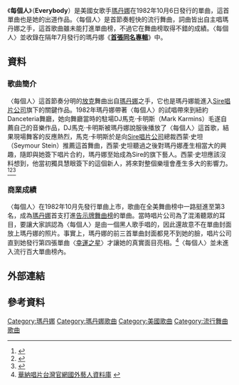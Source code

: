 {{noteTA
|2=zh-cn:Madonna; zh-hk:麥當娜; zh-tw:瑪丹娜;
|G1=Show
}}
{{Infobox single
| Name           = 每個人<br />Everybody
| Cover          = 
| Alt            = 
| Caption        = The 12" single cover of "Everybody"
| Border         = yes
| Artist         = [[瑪丹娜|瑪丹娜]]
| Album          = [[麥當娜_(專輯)|瑪丹娜]]
| Released       = 1982年10月6日
| Format         = 7", 12", [[CD|CD]]
| Recorded       = 夏天 1982年; 紐約市
| Genre          = [[流行舞曲|流行舞曲]]
| Length         = 6:02
| Label          = {{flat list|
* [[Sire唱片公司|Sire唱片公司]]
* [[華納兄弟唱片公司|華納兄弟唱片公司]]}}
| Writer         = 瑪丹娜
| Producer       = [[Mark_Kamins|Mark Kamins]]
| This single    = "'''Everybody'''"<br />(1982)
| Next single    = "[[Burning_Up_(Madonna_song)|Burning Up]]"<br />(1983)
}}
《'''每個人'''》（'''Everybody'''）是美國女歌手[[瑪丹娜|瑪丹娜]]在1982年10月6日發行的單曲，這首單曲也是她的出道作品。〈每個人〉是首節奏輕快的流行舞曲，詞曲皆出自主唱瑪丹娜之手，這首歌曲雖未能打進單曲榜，不過它在舞曲榜取得不錯的成績。〈每個人〉並收錄在隔年7月發行的瑪丹娜《'''[[麥當娜_(專輯)|首張同名專輯]]'''》中。

== 資料 ==
=== 歌曲簡介 ===
〈每個人〉這首節奏分明的[[放克|放克]]舞曲出自[[瑪丹娜|瑪丹娜]]之手，它也是瑪丹娜能進入[[Sire唱片公司|Sire唱片公司]]旗下的關鍵作品。1982年瑪丹娜帶著〈每個人〉的試唱帶來到紐約Danceteria舞廳，她向舞廳當時的駐場DJ馬克·卡明斯（Mark Karmins）毛遂自薦自己的音樂作品，DJ馬克·卡明斯被瑪丹娜說服後播放了〈每個人〉這首歌，結果現場舞客的反應熱烈，馬克·卡明斯於是向[[Sire唱片公司|Sire唱片公司]]總裁西蒙·史坦（Seymour Stein）推薦這首舞曲，西蒙·史坦聽過之後對瑪丹娜產生相當大的興趣，隨即與她簽下唱片合約，瑪丹娜至始成為Sire的旗下藝人。西蒙·史坦應該沒料想到，他當初獨具慧眼簽下的這個新人，將來對整個樂壇會產生多大的影響力。<ref>{{Cite web |url=http://www.rollingstone.com/music/lists/100-best-albums-of-the-eighties-20110418/madonna-madonna-20110324 |title=美國滾石雜誌官網新聞資料 |access-date=2015-03-15 |archive-date=2018-06-29 |archive-url=https://web.archive.org/web/20180629131558/https://www.rollingstone.com/music/lists/100-best-albums-of-the-eighties-20110418/madonna-madonna-20110324 |dead-url=yes }}</ref><ref>{{Cite web |url=http://www.rollingstone.com/music/lists/the-100-greatest-debut-albums-of-all-time-20130322/madonna-19691231 |title=美國滾石雜誌官網新聞資料 |accessdate=2015-03-15 |archive-date=2013-06-08 |archive-url=https://www.webcitation.org/6HDCVJV6O?url=http://www.rollingstone.com/music/lists/the-100-greatest-debut-albums-of-all-time-20130322/madonna-19691231 |dead-url=no }}</ref><ref>{{Cite web |url=http://www.rollingstone.com/music/albumreviews/madonna-19830929 |title=美國滾石雜誌官網1983-09-29音樂評鑑報導 |accessdate=2015-03-15 |archive-date=2012-10-28 |archive-url=https://www.webcitation.org/6BkZ8Nwnv?url=http://www.rollingstone.com/music/albumreviews/madonna-19830929 |dead-url=no }}</ref>

=== 商業成績 ===
〈每個人〉在1982年10月先發行單曲上市，歌曲在全美舞曲榜中一路挺進至第3名，成為[[瑪丹娜|瑪丹娜]]首支打進[[告示牌舞曲排行榜|告示牌舞曲榜]]的單曲。當時唱片公司為了混淆聽眾的耳目，要讓大家誤認為〈每個人〉是由一個黑人歌手唱的，因此還故意不在單曲封面放上瑪丹娜的照片。事實上，瑪丹娜的前三首單曲封面都見不到她的臉，唱片公司直到她發行第四張單曲〈[[Lucky_Star_(歌曲)|幸運之星]]〉才讓她的真實面目亮相。<ref>[http://www.warnermusic.com.tw/focus/international/madonna/celebration/music3.php 華納唱片台灣官網國外藝人資料庫] {{webarchive|url=https://web.archive.org/web/20150419035033/http://www.warnermusic.com.tw/focus/international/madonna/celebration/music3.php |date=2015-04-19 }}</ref>〈每個人〉並未進入流行百大單曲榜內。

== 外部連結 ==
{{瑪丹娜}}
{{瑪丹娜歌曲}}
== 參考資料 ==
{{DEFAULTSORT:Everybody}}
[[Category:瑪丹娜|Category:瑪丹娜]]
[[Category:瑪丹娜歌曲|Category:瑪丹娜歌曲]]
[[Category:美國歌曲|Category:美國歌曲]]
[[Category:流行舞曲歌曲|Category:流行舞曲歌曲]]